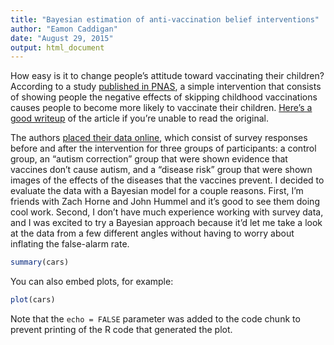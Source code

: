 ```yaml
---
title: "Bayesian estimation of anti-vaccination belief interventions"
author: "Eamon Caddigan"
date: "August 29, 2015"
output: html_document
---
```


How easy is it to change people's attitude toward vaccinating their children? According to a study [published in PNAS](http://www.pnas.org/content/112/33/10321.abstract), a simple intervention that consists of showing people the negative effects of skipping childhood vaccinations causes people to become more likely to vaccinate their children. [Here's a good writeup](https://news.illinois.edu/blog/view/6367/234202) of the article if you're unable to read the original.

The authors [placed their data online](https://osf.io/nx364/), which consist of survey responses before and after the intervention for three groups of participants: a control group, an "autism correction" group that were shown evidence that vaccines don't cause autism, and a "disease risk" group that were shown images of the effects of the diseases that the vaccines prevent. I decided to evaluate the data with a Bayesian model for a couple reasons. First, I'm friends with Zach Horne and John Hummel and it's good to see them doing cool work. Second, I don't have much experience working with survey data, and I was excited to try a Bayesian approach because it'd let me take a look at the data from a few different angles without having to worry about inflating the false-alarm rate.

```r
summary(cars)
```

You can also embed plots, for example:

```r
plot(cars)
```

Note that the `echo = FALSE` parameter was added to the code chunk to prevent printing of the R code that generated the plot.
